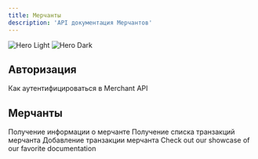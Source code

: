 ```yaml
---
title: Мерчанты
description: 'API документация Мерчантов'
---
```


<img
  className="block dark:hidden"
  src="/images/hero-light.svg"
  alt="Hero Light"
/>
<img
  className="hidden dark:block"
  src="/images/hero-dark.svg"
  alt="Hero Dark"
/>

## Авторизация

<CardGroup cols={1}>
  <Card
    title="API Merchants Авторизация"
    icon="people-group"
    href="api-merchant/auth"
  >
  Как аутентифицироваться в Merchant API
  </Card>
</CardGroup>

## Мерчанты

<CardGroup cols={2}>
  <Card
    title="Информация о мерчанте"
    icon="info"
    href="api-reference/endpoint/get-info"
  >
    Получение информации о мерчанте
  </Card>
  <Card
    title="Список транзакций"
    icon="link-horizontal"
    href="api-reference/endpoint/transactions"
  >
  Получение списка транзакций мерчанта
  </Card>
  <Card
    title="Добавление транзакции"
    icon="plus"
    href="api-reference/endpoint/add"
  >
    Добавление транзакции мерчанта
  </Card>
  <Card
    title="Получение баланса мерчанта"
    icon="wallet"
    href="api-reference/endpoint/get-balance"
  >
    Check out our showcase of our favorite documentation
  </Card>
</CardGroup>
